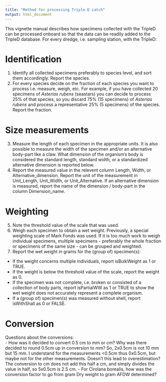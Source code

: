 ```yaml
---
title: "Method for processing Triple-D catch"
output: html_document
---
```


This vignette manual describes how specimens collected with the TripleD can be processed onboard so that the data can be readily added to the TripleD database. For every dredge, i.e. sampling station, with the TripleD:  

# Identification
1. Identify all collected specimens preferably to species level, and sort them accordingly. Report the species.  
2. For every species decide on the fraction of each species you want to process i.e. measure, weigh, etc. For example, if you have collected 20 specimens of *Asterias rubens* (seastars) you can decide to process 25% of that species, so you discard 75% (15 specimens) of *Asterias rubens* and process a representative 25% (5 specimens) of the species. Report the fraction.    

# Size measurements
3. Measure the length of each specimen in the appropriate units. It is also possible to measure the width of the specimen and/or an alternative body-part like a claw. What dimension of the organism's body is considered the standard length, standard width, or a standardized alternative dimension is reported below.  
4. Report the measured value in the relevent column Length, Width, or Alternative_dimension. Report the unit of the measurement in Unit_Length, Unit_Width, or Unit_Alternative. If an alternative dimension is measured, report the name of the dimension / body-part in the column Dimension_name.  

# Weighting
5. Note the threshold value of the scale that was used.  
6. Weigh each specimen to obtain a wet weight. Previously, a special weighting scale of Mark Fonds was used. If it is too much work to weigh individual specimens, multiple specimens - preferably the whole fraction or  specimens of the same size - can be grouped and weighted.  
6. Report the wet weight in grams for the (group of) specimen(s):  
- If the weight concerns multiple individuals, report isBulkWeight as 1 or TRUE.  
- If the weight is below the threshold value of the scale, report the weight as 0.  
- If the specimen was not complete, i.e. broken or consisted of a collection of body parts, report isPartialWW as 1 or TRUE to show the wet weight does not accurately represent a complete organism.   
- If a (group of) specimen(s) was measured without shell, report isWithShall as 0 or FALSE.  


# Conversion
Questions about the conversions:  
- How was it decided to convert 0.5 cm to mm or cm? Why was there decided to round 0.5cm up in conversion to mm? So, 2x0.5cm is not 10 mm but 15 mm. I understand for the measurements <0.5cm thus 0x0.5cm, but maybe not for the other measurements. Doesn't this lead to overestimation? The conversion to cm does not add this half a cm, and simply divides the value in half, so 5x0.5cm is 2.5 cm.
- For Cirolana borealis, how was the conversion factor to go from gram Dry weight to gram AFDW determined?  

